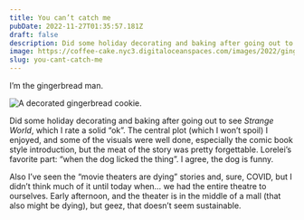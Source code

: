 ```yaml
---
title: You can’t catch me
pubDate: 2022-11-27T01:35:57.181Z
draft: false
description: Did some holiday decorating and baking after going out to see Strange World.
image: https://coffee-cake.nyc3.digitaloceanspaces.com/images/2022/gingerbread.jpeg
slug: you-cant-catch-me
---
```

I’m the gingerbread man.

![A decorated gingerbread cookie.](https://coffee-cake.nyc3.digitaloceanspaces.com/images/2022/gingerbread.jpeg)

Did some holiday decorating and baking after going out to see _Strange World_, which I rate a solid “ok”. The central plot (which I won’t spoil) I enjoyed, and some of the visuals were well done, especially the comic book style introduction, but the meat of the story was pretty forgettable. Lorelei’s favorite part: “when the dog licked the thing”. I agree, the dog is funny.

Also I’ve seen the “movie theaters are dying” stories and, sure, COVID, but I didn’t think much of it until today when… we had the entire theatre to ourselves. Early afternoon, and the theater is in the middle of a mall (that also might be dying), but geez, that doesn’t seem sustainable.